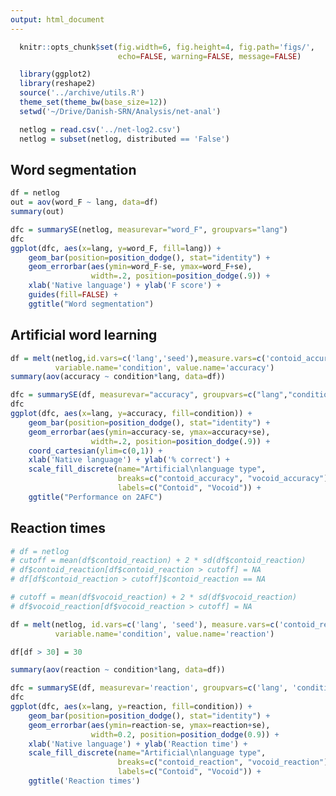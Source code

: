```yaml
---
output: html_document
---
```


```r
  knitr::opts_chunk$set(fig.width=6, fig.height=4, fig.path='figs/',
                        echo=FALSE, warning=FALSE, message=FALSE)

  library(ggplot2)
  library(reshape2)
  source('../archive/utils.R')
  theme_set(theme_bw(base_size=12))
  setwd('~/Drive/Danish-SRN/Analysis/net-anal')

  netlog = read.csv('../net-log2.csv')
  netlog = subset(netlog, distributed == 'False')
```


## Word segmentation
```r

df = netlog
out = aov(word_F ~ lang, data=df)
summary(out)

dfc = summarySE(netlog, measurevar="word_F", groupvars="lang")
dfc
ggplot(dfc, aes(x=lang, y=word_F, fill=lang)) + 
    geom_bar(position=position_dodge(), stat="identity") +
    geom_errorbar(aes(ymin=word_F-se, ymax=word_F+se),
                  width=.2, position=position_dodge(.9)) +
    xlab('Native language') + ylab('F score') +
    guides(fill=FALSE) +
    ggtitle("Word segmentation")

```


## Artificial word learning
```r

df = melt(netlog,id.vars=c('lang','seed'),measure.vars=c('contoid_accuracy','vocoid_accuracy'),
          variable.name='condition', value.name='accuracy')
summary(aov(accuracy ~ condition*lang, data=df))

dfc = summarySE(df, measurevar="accuracy", groupvars=c("lang","condition"))
dfc
ggplot(dfc, aes(x=lang, y=accuracy, fill=condition)) + 
    geom_bar(position=position_dodge(), stat="identity") +
    geom_errorbar(aes(ymin=accuracy-se, ymax=accuracy+se),
                  width=.2, position=position_dodge(.9)) +
    coord_cartesian(ylim=c(0,1)) +
    xlab('Native language') + ylab('% correct') +
    scale_fill_discrete(name="Artificial\nlanguage type",
                        breaks=c("contoid_accuracy", "vocoid_accuracy"),
                        labels=c("Contoid", "Vocoid")) +
    ggtitle("Performance on 2AFC")
```



## Reaction times
```r
# df = netlog
# cutoff = mean(df$contoid_reaction) + 2 * sd(df$contoid_reaction)
# df$contoid_reaction[df$contoid_reaction > cutoff] = NA
# df[df$contoid_reaction > cutoff]$contoid_reaction == NA

# cutoff = mean(df$vocoid_reaction) + 2 * sd(df$vocoid_reaction)
# df$vocoid_reaction[df$vocoid_reaction > cutoff] = NA

df = melt(netlog, id.vars=c('lang', 'seed'), measure.vars=c('contoid_reaction', 'vocoid_reaction'),
          variable.name='condition', value.name='reaction')

df[df > 30] = 30

summary(aov(reaction ~ condition*lang, data=df))

dfc = summarySE(df, measurevar='reaction', groupvars=c('lang', 'condition'))
dfc
ggplot(dfc, aes(x=lang, y=reaction, fill=condition)) + 
    geom_bar(position=position_dodge(), stat="identity") +
    geom_errorbar(aes(ymin=reaction-se, ymax=reaction+se),
                  width=0.2, position=position_dodge(0.9)) +
    xlab('Native language') + ylab('Reaction time') +
    scale_fill_discrete(name="Artificial\nlanguage type",
                        breaks=c("contoid_reaction", "vocoid_reaction"),
                        labels=c("Contoid", "Vocoid")) +
    ggtitle('Reaction times')
```


